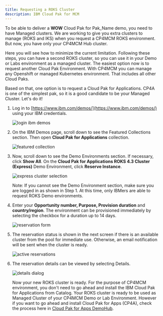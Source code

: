 ```yaml
---
title: Requesting a ROKS Cluster
description: IBM Cloud Pak for MCM
---
```


To be able to deliver a **WOW** Cloud Pak for Pak_Name demo, you need to have Managed clusters. We are working to give you extra clusters to manage (ROKS and IKS) when you request a CP4MCM ROKS environment. But now, you have only your CP4MCM Hub cluster.

Here you will see how to minimize the current limitation. Following these steps, you can have a second ROKS cluster, so you can use it in your Demo or Labs environment as a managed cluster. The easiest option now is to request another Cloud Pak Environment. With CP4MCM you can manage any Openshift or managed Kubernetes environment. That includes all other Cloud Paks.

Based on that, one option is to request a Cloud Pak for Applications. CP4A is one of the simplest pak, so it is a good candidate to be your Managed Cluster. Let's do it!

1. Log in to [https://www.ibm.com/demos/](https://www.ibm.com/demos/) using your IBM credentials.

   ![login ibm demos](images/1-Request-ROKS.png)

2. On the IBM Demos page, scroll down to see the Featured Collections section. Then open **Cloud Pak for Applications** collection.

   ![featured collection](images/2-Request-CP4A-ROKS.png)

3. Now, scroll down to see the Demo Environments section. If necessary, click **Show All**.  On the **Cloud Pak for Applications ROKS 4.3 Cluster (Express)** Demo Environment, click **Reserve Instance**.

   ![express cluster selection](images/3-Request-CP4A-ROKS.png)

   Note: If you cannot see the Demo Environment section, make sure you are logged in as shown in Step 1. At this time, only IBMers are able to request ROKS Demo environments.

4. Enter your **Opportunity number, Purpose, Provision duration** and **country/region**. The environment can be provisioned immediately by selecting the checkbox for a duration up to 14 days.

   ![reservation form](images/4-Request-CP4A-ROKS.png)

5. The reservation status is shown in the next screen if there is an available cluster from the pool for immediate use. Otherwise, an email notification will be sent when the cluster is ready.

   ![active reservations](images/5-Request-CP4A-ROKS.png)

6. The reservation details can be viewed by selecting Details.

   ![details dialog](images/6-Request-ROKS.png)

   Now your new ROKS cluster is ready. For the purpose of CP4MCM environment, you don't need to go ahead and install the IBM Cloud Pak for Applications from Catalog. Your ROKS cluster is ready to be used as Managed Cluster of your CP4MCM Demo or Lab Environment. However if you want to go ahead and install Cloud Pak for Apps (CP4A), check the process here in <a href="https://pages.github.ibm.com/demohub/cloudpak-applications/tutorials/su0100-setup/" target="_blank">Cloud Pak for Apps DemoHub</a>.
